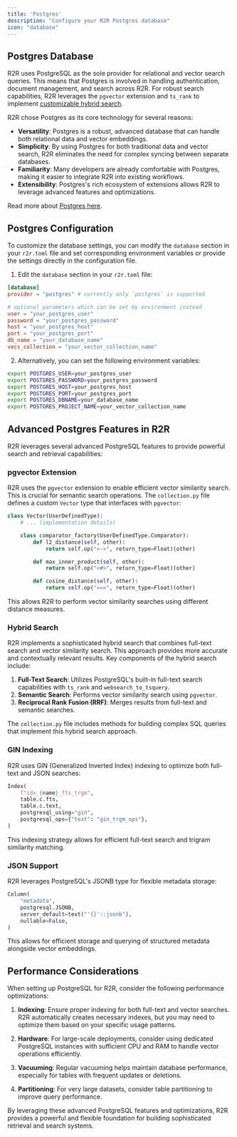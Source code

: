 ```yaml
---
title: 'Postgres'
description: "Configure your R2R Postgres database"
icon: "database"
---
```


## Postgres Database

R2R uses PostgreSQL as the sole provider for relational and vector search queries. This means that Postgres is involved in handling authentication, document management, and search across R2R. For robust search capabilities, R2R leverages the `pgvector` extension and `ts_rank` to implement [customizable hybrid search](/cookbooks/hybrid-search).

<Note>
  R2R chose Postgres as its core technology for several reasons:

  - **Versatility**: Postgres is a robust, advanced database that can handle both relational data and vector embeddings.
  - **Simplicity**: By using Postgres for both traditional data and vector search, R2R eliminates the need for complex syncing between separate databases.
  - **Familiarity**: Many developers are already comfortable with Postgres, making it easier to integrate R2R into existing workflows.
  - **Extensibility**: Postgres's rich ecosystem of extensions allows R2R to leverage advanced features and optimizations.

  Read more about [Postgres here](https://www.postgresql.org/).
</Note>

## Postgres Configuration

To customize the database settings, you can modify the `database` section in your `r2r.toml` file and set corresponding environment variables or provide the settings directly in the configuration file.

1. Edit the `database` section in your `r2r.toml` file:

```toml r2r.toml
[database]
provider = "postgres" # currently only `postgres` is supported

# optional parameters which can be set by environment instead
user = "your_postgres_user"
password = "your_postgres_password"
host = "your_postgres_host"
port = "your_postgres_port"
db_name = "your_database_name"
vecs_collection = "your_vector_collection_name"
```

2. Alternatively, you can set the following environment variables:

```bash
export POSTGRES_USER=your_postgres_user
export POSTGRES_PASSWORD=your_postgres_password
export POSTGRES_HOST=your_postgres_host
export POSTGRES_PORT=your_postgres_port
export POSTGRES_DBNAME=your_database_name
export POSTGRES_PROJECT_NAME=your_vector_collection_name
```

## Advanced Postgres Features in R2R

R2R leverages several advanced PostgreSQL features to provide powerful search and retrieval capabilities:

### pgvector Extension

R2R uses the `pgvector` extension to enable efficient vector similarity search. This is crucial for semantic search operations. The `collection.py` file defines a custom `Vector` type that interfaces with `pgvector`:

```python
class Vector(UserDefinedType):
    # ... (implementation details)

    class comparator_factory(UserDefinedType.Comparator):
        def l2_distance(self, other):
            return self.op("<->", return_type=Float)(other)

        def max_inner_product(self, other):
            return self.op("<#>", return_type=Float)(other)

        def cosine_distance(self, other):
            return self.op("<=>", return_type=Float)(other)
```

This allows R2R to perform vector similarity searches using different distance measures.

### Hybrid Search

R2R implements a sophisticated hybrid search that combines full-text search and vector similarity search. This approach provides more accurate and contextually relevant results. Key components of the hybrid search include:

1. **Full-Text Search**: Utilizes PostgreSQL's built-in full-text search capabilities with `ts_rank` and `websearch_to_tsquery`.
2. **Semantic Search**: Performs vector similarity search using `pgvector`.
3. **Reciprocal Rank Fusion (RRF)**: Merges results from full-text and semantic searches.

The `collection.py` file includes methods for building complex SQL queries that implement this hybrid search approach.

### GIN Indexing

R2R uses GIN (Generalized Inverted Index) indexing to optimize both full-text and JSON searches:

```python
Index(
    f"idx_{name}_fts_trgm",
    table.c.fts,
    table.c.text,
    postgresql_using="gin",
    postgresql_ops={"text": "gin_trgm_ops"},
)
```

This indexing strategy allows for efficient full-text search and trigram similarity matching.

### JSON Support

R2R leverages PostgreSQL's JSONB type for flexible metadata storage:

```python
Column(
    "metadata",
    postgresql.JSONB,
    server_default=text("'{}'::jsonb"),
    nullable=False,
)
```

This allows for efficient storage and querying of structured metadata alongside vector embeddings.

## Performance Considerations

When setting up PostgreSQL for R2R, consider the following performance optimizations:

1. **Indexing**: Ensure proper indexing for both full-text and vector searches. R2R automatically creates necessary indexes, but you may need to optimize them based on your specific usage patterns.

2. **Hardware**: For large-scale deployments, consider using dedicated PostgreSQL instances with sufficient CPU and RAM to handle vector operations efficiently.

3. **Vacuuming**: Regular vacuuming helps maintain database performance, especially for tables with frequent updates or deletions.

4. **Partitioning**: For very large datasets, consider table partitioning to improve query performance.

By leveraging these advanced PostgreSQL features and optimizations, R2R provides a powerful and flexible foundation for building sophisticated retrieval and search systems.
